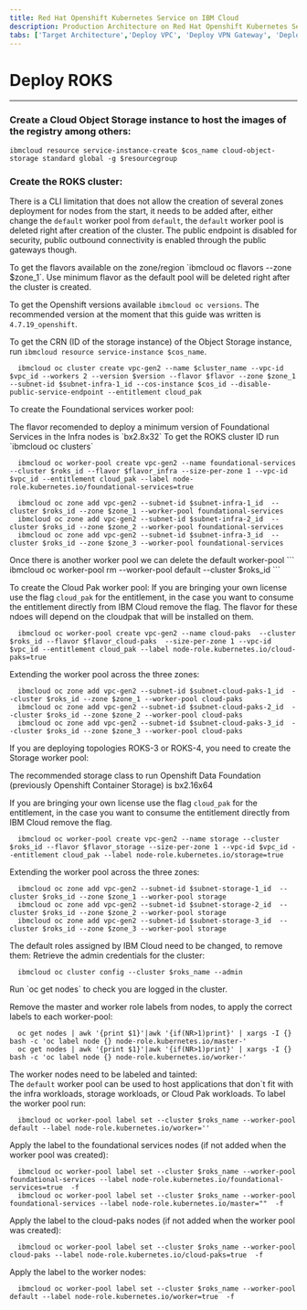 ```yaml
---
title: Red Hat Openshift Kubernetes Service on IBM Cloud
description: Production Architecture on Red Hat Openshift Kubernetes Service
tabs: ['Target Architecture','Deploy VPC', 'Deploy VPN Gateway', 'Deploy ROKS', 'Deploy GitOps']
---
```


# Deploy ROKS
---

### Create a Cloud Object Storage instance to host the images of the registry among others:

  ```
ibmcloud resource service-instance-create $cos_name cloud-object-storage standard global -g $resourcegroup
```

### Create the ROKS cluster:
There is a CLI limitation that does not allow the creation of several zones deployment for nodes from the start, it needs to be added after, either change the `default` worker pool from `default`, the `default` worker pool is deleted right after creation of the cluster. The public endpoint is disabled for security, public outbound connectivity is enabled through the public gateways though.     
    
<InlineNotification>
To get the flavors available on the zone/region `ibmcloud oc flavors --zone $zone_1`. Use minimum flavor as the default pool will be deleted right after the cluster is created.

To get the Openshift versions available `ibmcloud oc versions`. The recommended version at the moment that this guide was written is `4.7.19_openshift`. 

To get the CRN (ID of the storage instance) of the Object Storage instance, run `ibmcloud resource service-instance $cos_name`.

</InlineNotification>

  ```
    ibmcloud oc cluster create vpc-gen2 --name $cluster_name --vpc-id $vpc_id --workers 2 --version $version --flavor $flavor --zone $zone_1 --subnet-id $subnet-infra-1_id --cos-instance $cos_id --disable-public-service-endpoint --entitlement cloud_pak
```

To create the Foundational services worker pool:
    
<InlineNotification>
The flavor recomended to deploy a minimum version of Foundational Services in the Infra nodes is `bx2.8x32`
To get the ROKS cluster ID run `ibmcloud oc clusters`
</InlineNotification>

  ```
    ibmcloud oc worker-pool create vpc-gen2 --name foundational-services --cluster $roks_id --flavor $flavor_infra --size-per-zone 1 --vpc-id $vpc_id --entitlement cloud_pak --label node-role.kubernetes.io/foundational-services=true
```
  ```
    ibmcloud oc zone add vpc-gen2 --subnet-id $subnet-infra-1_id  --cluster $roks_id --zone $zone_1 --worker-pool foundational-services
    ibmcloud oc zone add vpc-gen2 --subnet-id $subnet-infra-2_id  --cluster $roks_id --zone $zone_2 --worker-pool foundational-services
    ibmcloud oc zone add vpc-gen2 --subnet-id $subnet-infra-3_id  --cluster $roks_id --zone $zone_3 --worker-pool foundational-services
```

<InlineNotification>
Once there is another worker pool we can delete the default worker-pool
  ```
ibmcloud oc worker-pool rm --worker-pool default --cluster $roks_id
```
</InlineNotification>

To create the Cloud Pak worker pool:
    If you are bringing your own license use the flag `cloud_pak` for the entitlement, in the case you want to consume the entitlement directly from IBM Cloud remove the flag.
  <InlineNotification>
  The flavor for these ndoes will depend on the cloudpak that will be installed on them.
  </InlineNotification>
  ```
    ibmcloud oc worker-pool create vpc-gen2 --name cloud-paks  --cluster $roks_id --flavor $flavor_cloud-paks  --size-per-zone 1 --vpc-id $vpc_id --entitlement cloud_pak --label node-role.kubernetes.io/cloud-paks=true
```

Extending the worker pool across the three zones:

  ```
    ibmcloud oc zone add vpc-gen2 --subnet-id $subnet-cloud-paks-1_id  --cluster $roks_id --zone $zone_1 --worker-pool cloud-paks
    ibmcloud oc zone add vpc-gen2 --subnet-id $subnet-cloud-paks-2_id  --cluster $roks_id --zone $zone_2 --worker-pool cloud-paks
    ibmcloud oc zone add vpc-gen2 --subnet-id $subnet-cloud-paks-3_id  --cluster $roks_id --zone $zone_3 --worker-pool cloud-paks
```

If you are deploying topologies ROKS-3 or ROKS-4, you need to create the Storage worker pool:
    
<InlineNotification>
    The recommended storage class to run Openshift Data Foundation (previously Openshift Container Storage) is bx2.16x64
</InlineNotification>

If you are bringing your own license use the flag `cloud_pak` for the entitlement, in the case you want to consume the entitlement directly from IBM Cloud remove the flag.

  ```
    ibmcloud oc worker-pool create vpc-gen2 --name storage --cluster $roks_id --flavor $flavor_storage --size-per-zone 1 --vpc-id $vpc_id --entitlement cloud_pak --label node-role.kubernetes.io/storage=true
```

Extending the worker pool across the three zones:

  ```
    ibmcloud oc zone add vpc-gen2 --subnet-id $subnet-storage-1_id  --cluster $roks_id --zone $zone_1 --worker-pool storage
    ibmcloud oc zone add vpc-gen2 --subnet-id $subnet-storage-2_id  --cluster $roks_id --zone $zone_2 --worker-pool storage
    ibmcloud oc zone add vpc-gen2 --subnet-id $subnet-storage-3_id  --cluster $roks_id --zone $zone_3 --worker-pool storage
```




The default roles assigned by IBM Cloud need to be changed, to remove them:
Retrieve the admin credentials for the cluster:
  ```
    ibmcloud oc cluster config --cluster $roks_name --admin
```
<InlineNotification>
Run `oc get nodes` to check you are logged in the cluster.
</InlineNotification>

Remove the master and worker role labels from nodes, to apply the correct labels to each worker-pool:

  ```
    oc get nodes | awk '{print $1}'|awk '{if(NR>1)print}' | xargs -I {} bash -c 'oc label node {} node-role.kubernetes.io/master-'
    oc get nodes | awk '{print $1}'|awk '{if(NR>1)print}' | xargs -I {} bash -c 'oc label node {} node-role.kubernetes.io/worker-'

```
The worker nodes need to be labeled and tainted:    
The `default` worker pool can be used to host applications that don`t fit with the infra workloads, storage workloads, or Cloud Pak workloads. To label the worker pool run:
  ```
    ibmcloud oc worker-pool label set --cluster $roks_name --worker-pool default --label node-role.kubernetes.io/worker=''
```
Apply the label to the foundational services nodes (if not added when the worker pool was created):

  ```
    ibmcloud oc worker-pool label set --cluster $roks_name --worker-pool foundational-services --label node-role.kubernetes.io/foundational-services=true  -f
    ibmcloud oc worker-pool label set --cluster $roks_name --worker-pool foundational-services --label node-role.kubernetes.io/master=""  -f
```

Apply the label to the cloud-paks nodes (if not added when the worker pool was created):

  ```
    ibmcloud oc worker-pool label set --cluster $roks_name --worker-pool cloud-paks --label node-role.kubernetes.io/cloud-paks=true  -f
```

Apply the label to the worker nodes:

  ```
    ibmcloud oc worker-pool label set --cluster $roks_name --worker-pool default --label node-role.kubernetes.io/worker=true  -f
```
